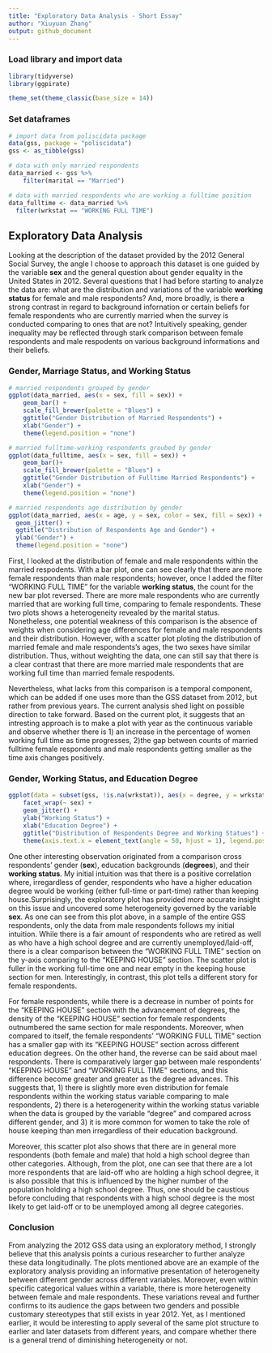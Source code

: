 ```yaml
---
title: "Exploratory Data Analysis - Short Essay"
author: "Xiuyuan Zhang"
output: github_document
---
```


### Load library and import data
```r
library(tidyverse)
library(ggpirate)

theme_set(theme_classic(base_size = 14))
```

### Set dataframes
```r
# import data from poliscidata package
data(gss, package = "poliscidata")
gss <- as_tibble(gss)

# data with only married respondents
data_married <- gss %>%
    filter(marital == "Married")

# data with married respondents who are working a fulltime position
data_fulltime <- data_married %>%
  filter(wrkstat == "WORKING FULL TIME") 
```

## Exploratory Data Analysis

Looking at the description of the dataset provided by the 2012 General Social Survey, the angle I choose to approach this dataset is one guided by the variable **sex** and the general question about gender equality in the United States in 2012. Several questions that I had before starting to analyze the data are: what are the distribution and variations of the variable **working status** for female and male respondents? And, more broadly, is there a strong contrast in regard to background infornation or certain beliefs for female respondents who are currently married when the survey is conducted comparing to ones that are not? Intuitively speaking, gender inequality may be reflected through stark comparison between female respondents and male respodents on various background informations and their beliefs. 

### Gender, Marriage Status, and Working Status
```r
# married respondents grouped by gender
ggplot(data_married, aes(x = sex, fill = sex)) +
    geom_bar() +
    scale_fill_brewer(palette = "Blues") +
    ggtitle("Gender Distribution of Married Respondents") +
    xlab("Gender") +
    theme(legend.position = "none")

# married fulltime-working respondents groubed by gender
ggplot(data_fulltime, aes(x = sex, fill = sex)) +
    geom_bar()+
    scale_fill_brewer(palette = "Blues") +
    ggtitle("Gender Distribution of Fulltime Married Respondents") +
    xlab("Gender") + 
    theme(legend.position = "none")

# married respondents age distribution by gender
ggplot(data_married, aes(x = age, y = sex, color = sex, fill = sex)) + 
  geom_jitter() + 
  ggtitle("Distribution of Respondents Age and Gender") +
  ylab("Gender") +
  theme(legend.position = "none")
```

First, I looked at the distribution of female and male respondents within the married respodents. With a bar plot, one can see clearly that there are more female respondents than male respondents; however, once I added the filter "WORKING FULL TIME" for the variable **working status**, the count for the new bar plot reversed. There are more male respondents who are currently married that are working full time, comparing to female respondents. These two plots shows a heterogeneity revealed by the marital status. Nonetheless, one potential weakness of this comparison is the absence of weights when considering age differences for female and male respondents and their distribution. However, with a scatter plot ploting the distribution of married female and male respondents's ages, the two sexes have similar distribution. Thus, without weighting the data, one can still say that there is a clear contrast that there are more married male respondents that are working full time than married female respodents. 

Nevertheless, what lacks from this comparison is a temporal component, which can be added if one uses more than the GSS dataset from 2012, but rather from previous years. The current analysis shed light on possible direction to take forward. Based on the current plot, it suggests that an intresting approach is to make a plot with year as the continuous variable and observe whether there is 1) an increase in the percentage of women working full time as time progresses, 2)the gap between counts of married fulltime female respondents and male respondents getting smaller as the time axis changes positively. 

### Gender, Working Status, and Education Degree

```r
ggplot(data = subset(gss, !is.na(wrkstat)), aes(x = degree, y = wrkstat, color = sex, fill = sex)) +
    facet_wrap(~ sex) +
    geom_jitter() +
    ylab("Working Status") +
    xlab("Education Degree") +
    ggtitle("Distribution of Respondents Degree and Working Statues") +
    theme(axis.text.x = element_text(angle = 50, hjust = 1), legend.position = "none")
```

One other interesting observation originated from a comparison cross respondents' gender (**sex**), education backgrounds (**degrees**), and their **working status**. My initial intuition was that there is a positive correlation where, irregardless of gender, respondents who have a higher education degree would be working (either full-time or part-time) rather than keeping house.Surprisingly, the exploratory plot has provided more accurate insight on this issue and uncovered some heterogeneity governed by the variable **sex**. As one can see from this plot above, in a sample of the entire GSS respondents, only the data from male respondents follows my initial intuition. While there is a fair amount of respondents who are retired as well as who have a high school degree and are currently unemployed/laid-off, there is a clear comparison between the "WORKING FULL TIME" section on the y-axis comparing to the "KEEPING HOUSE" section. The scatter plot is fuller in the working full-time one and near empty in the keeping house section for men. Interestingly, in contrast, this plot tells a different story for female respondents. 

For female respondents, while there is a decrease in number of points for the "KEEPING HOUSE" section with the advancement of degrees, the density of the "KEEPING HOUSE" section for female respondents outnumbered the same section for male respondents. Moreover, when compared to itself, the female respondents' "WORKING FULL TIME" section has a smaller gap with its "KEEPING HOUSE" section across different education degrees. On the other hand, the reverse can be said about mael respondents. There is comparatively larger gap between male respondents' "KEEPING HOUSE" and "WORKING FULL TIME" sections, and this difference become greater and greater as the degree advances. This suggests that, 1) there is slightly more even distribution for female respondents within the working status variable comparing to male respondents, 2) there is a heterogenerity within the working status variable when the data is grouped by the variable "degree" and compared across different gender, and 3) it is more common for women to take the role of house keeping than men irregardless of their education background. 

Moreover, this scatter plot also shows that there are in general more respondents (both female and male) that hold a high school degree than other categories. Although, from the plot, one can see that there are a lot more respondents that are laid-off who are holding a high school degree, it is also possible that this is influenced by the higher number of the population holding a high school degree. Thus, one should be caustious before concluding that respondents with a high school degree is the most likely to get laid-off or to be unemployed among all degree categories.

### Conclusion
From analyzing the 2012 GSS data using an exploratory method, I strongly believe that this analysis points a curious researcher to further analyze these data longitudinally. The plots mentioned above are an example of the exploratory analysis providing an informative presentation of heterogeneity between different gender across different variables. Moreover, even within specific categorical values within a variable, there is more heterogeneity between female and male respondents. These variations reveal and further confirms to its audience the gaps between two genders and possible customary stereotypes that still exists in year 2012. Yet, as I mentioned earlier, it would be interesting to apply several of the same plot structure to earlier and later datasets from different years, and compare whether there is a general trend of diminishing heterogeneity or not.
